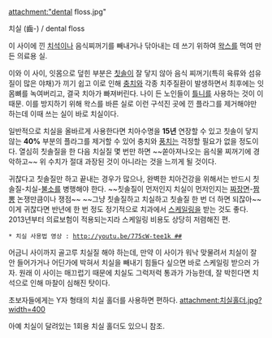 attachment:"dental floss.jpg"

치실 (齒-) / dental floss

이 사이에 낀 [[치석]]이나 음식찌꺼기를 빼내거나 닦아내는 데 쓰기 위하여 [[왁스]]를 먹여 만든 의료용 실.

이와 이 사이, 잇몸으로 덮힌 부분은 [[칫솔]]이 잘 닿지 않아 음식 찌꺼기(특히 육류와 섬유질이 많은 야채)가 끼기 쉽고 이로 인해 [[충치]]와 각종 치주질환이 발생하면서 최후에는 잇몸뼈를 녹여버리고, 결국 치아가 빠져버린다. 나이 든 노인들이 [[틀니]]를 사용하는 것이 이 때문. 이를 방지하기 위해 왁스를 바른 실로 이런 구석진 곳에 낀 플라그를 제거해야만 하는데 이때 쓰는 실이 바로 치실이다.

일반적으로 치실을 올바르게 사용한다면 치아수명을 '''15년''' 연장할 수 있고 칫솔이 닿지않는 '''40%''' 부분의 플라그를 제거할 수 있어 충치와 [[풍치]]는 걱정할 필요가 없을 정도이다. 열심히 칫솔질을 한 다음 치실질 몇 번만 하면 ~~쏟아져나오는 음식물 찌꺼기에 경악하고~~ 위 수치가 절대 과장된 것이 아니라는 것을 느끼게 될 것이다.

귀찮다고 칫솔질만 하고 끝내는 경우가 많으나, 완벽한 치아건강을 위해서는 반드시 칫솔질-치실-[[불소]]를 병행해야 한다. ~~칫솔질이 먼저인지 치실이 먼저인지는 [[짜장면]]-[[짬뽕]] 논쟁만큼이나 쟁점~~ ~~그냥 칫솔질하고 치실하고 칫솔질 한 번 더 하면 되잖아~~ 이게 귀찮다면 반년에 한 번 정도 정기적으로 치과에서 [[스케일링]]을 받는 것도 좋다. 2013년부터 의료보험이 적용되는지라 스케일링 비용도 상당히 저렴해진 편.

 * 치실 사용법 영상 : [[http://youtu.be/775cW-tee1k ##]]

어금니 사이까지 골고루 치실질 해야 하는데, 만약 이 사이가 워낙 맞물려서 치실이 잘 안 들어가거나 어딘가에 박혀서 치실을 빼내기 힘들다 싶으면 바로 스케일링 받으러 가자. 원래 이 사이는 매끄럽기 때문에 치실도 그럭저럭 통과가 가능한데, 잘 박힌다면 치석으로 인해 마찰이 심해진 탓이다.

초보자들에게는 Y자 형태의 치실 홀더를 사용하면 편하다.
attachment:치실홀더.jpg?width=400

아예 치실이 달려있는 1회용 치실 홀더도 있으니 참조.
